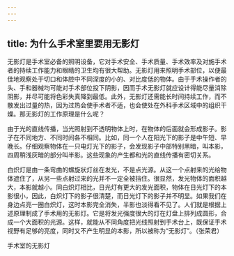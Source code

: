```yaml
---
---
---
```

title: 为什么手术室里要用无影灯
---




无影灯是手术室必备的照明设备，它对手术安全、手术质量、手术效率及对施手术者的持续工作能力和眼睛的卫生均有很大帮助。无影灯用来照明手术部位，以便最佳地观察处于切口和体腔中不同深度的小的、对比度低的物体。由于手术操作者的头、手和器械均可能对手术部位投下阴影，因而手术无影灯就应设计得能尽量消除阴影，并尽可能将色彩失真降到最低。此外，无影灯还需能长时间持续工作，而不散发出过量的热，因为过热会使手术者不适，也会使处在外科手术区域中的组织干燥。那无影灯的工作原理是什么呢？

由于光的直线传播，当光照射到不透明物体上时，在物体的后面就会形成影子。影子在不同地方、不同时间各不相同。比如，同一个人在阳光下的影子是中午短、早晚长。仔细观察物体在一只电灯光下的影子，会发现影子中部特别黑暗，叫本影，四周稍浅灰暗的部分叫半影。这些现象的产生都和光的直线传播有密切关系。

白炽灯是由一条弯曲的螺旋状灯丝在发光，不是点光源。从这一个点射来的光给物体遮住了，从另一些点射过来的光并不一定全被挡住。很显然，发光物体的面积越大，本影就越小。同白炽灯相比，日光灯有更大的发光面积，物体在日光灯下的本影很小，因此，白炽灯下的影子很清楚，而日光灯下的影子并不明显。如果我们在身边点亮一圈白炽灯，这时本影完全消失，半影也淡得看不见了。人们就是根据上述原理制成了手术用的无影灯。它是将发光强度很大的灯在灯盘上排列成圆形，合成一个大面积的光源。这样，就能从不同角度把光线照射到手术台上，既保证手术视野有足够的亮度，同时又不产生明显的本影，所以被称为“无影灯”。（张荣君）

手术室的无影灯